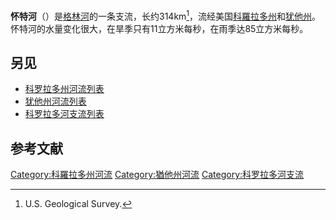 {{Geobox|River
<!-- *** Heading *** -->
| name = 怀特河
| native_name = White River
| other_name = Rio Blanco
| category_hide = 1 
<!-- *** Names **** --> 
| etymology = 
| nickname = 
<!-- *** Image *** -->
| image = White_River_Utah.jpg
| image_caption =怀特河一景，位于猶他州[[尤因塔縣_(猶他州)|尤因塔縣]]
| image_size = 285px
<!-- *** Country *** -->
| country = {{flag|United States}}
| country_flag = 1
| state = {{flag|Colorado}}
| state1 = {{flag|Utah}}
| state_flag = 1 
| region = 
| district = 
| municipality = 
<!-- *** Family *** -->
| parent = [[科罗拉多河|科罗拉多河]]流域
| tributary_left = [[怀特河南汊|怀特河南汊]]
| tributary_right = [[怀特河北汊|怀特河北汊]]
| city = [[米克_(科罗拉多州)|米克]]
| city1 = [[兰芝利_(科罗拉多州)|兰芝利]]
| city2 = [[博南扎_(犹他州)|博南扎]]
| city3 = [[乌雷_(犹他州)|乌雷]]
| landmark = 
| river =
<!-- *** River locations *** -->
| source = [[怀特河南汊|怀特河南汊]]和[[怀特河北汊|北汊]]汇合而成
| source_location = [[里奧布蘭科縣_(科羅拉多州)|里奧布蘭科縣]]| source_region = [[科罗拉多州|科罗拉多州]]| source_country =
| source_elevation_imperial = 6932
| source_lat_d = 39
| source_lat_m = 58
| source_lat_s = 22
| source_lat_NS =N
| source_long_d = 107
| source_long_m = 38
| source_long_s = 18
| source_long_EW = W
| source_coordinates_note = <ref name="GNIS">{{cite gnis|id=204653|name=White River|entrydate=1979-12-31|accessdate=2011-01-15}}</ref>
| source1 = 
| source1_location = | source1_region = | source1_country =
| source1_elevation_imperial = 
| source1_lat_d = | source1_lat_m = | source1_lat_s = | source1_lat_NS =
| source1_long_d = | source1_long_m = | source1_long_s = | source1_long_EW =
| source_confluence = 
| source_confluence_location = | source_confluence_region = | source_confluence_country =
| source_confluence_elevation_imperial = 
| source_confluence_lat_d = | source_confluence_lat_m = | source_confluence_lat_s = | source_confluence_lat_NS =
| source_confluence_long_d = | source_confluence_long_m = | source_confluence_long_s = | source_confluence_long_EW =
| mouth = [[格林河_(科罗拉多河支流)|格林河]]
| mouth_location = [[尤因塔縣_(猶他州)|尤因塔縣]]
| mouth_region = [[犹他州|犹他州]]
| mouth_country =
| mouth_elevation_imperial = 4646
| mouth_lat_d = 40
| mouth_lat_m = 03
| mouth_lat_s = 44
| mouth_lat_NS = N
| mouth_long_d = 109
| mouth_long_m = 40
| mouth_long_s = 45
| mouth_long_EW =W
| mouth_coordinates_note = <ref name="GNIS"/>
<!-- *** Dimensions *** -->
| length_imperial = 195| length_orientation = 
| width_imperial = | width_orientation = 
| depth_imperial = 
| volume_imperial =
| watershed_imperial = 5120
| discharge_imperial = 689 
| discharge_location = [[沃森_(犹他州)|沃森]]
| discharge_max_imperial = 8160
| discharge_min_imperial = 13
| discharge_note = <ref>{{cite web|url=http://wdr.water.usgs.gov/wy2009/pdfs/09306500.2009.pdf|title=USGS Gage #09306500 on the White River near Watson, Utah|publisher=U.S. Geological Survey|work=National Water Information System: 1923–present|year=2009|accessdate=2011-01-16|archive-date=2012-09-23|archive-url=https://www.webcitation.org/6AtyfDhsL?url=http://wdr.water.usgs.gov/wy2009/pdfs/09306500.2009.pdf|dead-url=no}}</ref>
<!-- *** Free fields *** -->
| free = | free_type = 
<!-- *** Maps *** -->
| map =White River (Colorado and Utah) basin map.png
| map_caption = 怀特河流域图
| map_background = 
| map_locator =
| map_locator_x =
| map_locator_y = 
<!-- *** Website *** --> 
| website =
| commons =
<!-- *** Footnotes *** -->
| footnotes =
}}
'''怀特河'''（{{lang-en|'''White River'''}}）是[[格林河_(科罗拉多河支流)|格林河]]的一条支流，长约314km<ref name="NHD">U.S. Geological Survey. </ref>，流经美国[[科羅拉多州|科羅拉多州]]和[[犹他州|犹他州]]。怀特河的水量变化很大，在旱季只有11立方米每秒，在雨季达85立方米每秒。

== 另见 ==
* [[科罗拉多州河流列表|科罗拉多州河流列表]]
* [[犹他州河流列表|犹他州河流列表]]
* [[科罗拉多河支流列表|科罗拉多河支流列表]]

== 参考文献 ==
{{Reflist}}
[[Category:科羅拉多州河流|Category:科羅拉多州河流]]
[[Category:猶他州河流|Category:猶他州河流]]
[[Category:科罗拉多河支流|Category:科罗拉多河支流]]